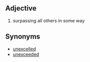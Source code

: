 == Adjective ==
# surpassing all others in some way

== Synonyms ==
* [[unexcelled]]
* [[unexceeded]]